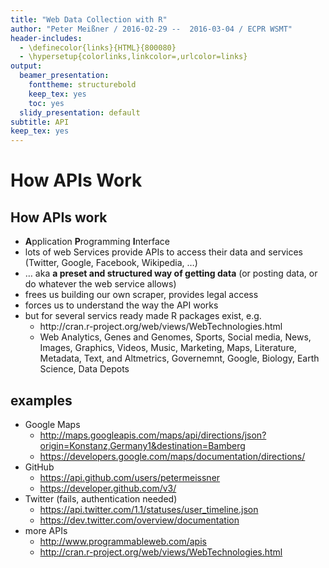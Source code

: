 ```yaml
---
title: "Web Data Collection with R"
author: "Peter Meißner / 2016-02-29 --  2016-03-04 / ECPR WSMT"
header-includes:
  - \definecolor{links}{HTML}{800080}
  - \hypersetup{colorlinks,linkcolor=,urlcolor=links}
output:
  beamer_presentation:
    fonttheme: structurebold
    keep_tex: yes
    toc: yes
  slidy_presentation: default
subtitle: API
keep_tex: yes
---
```





# How APIs Work
##  How APIs work 

- **A**pplication **P**rogramming **I**nterface
- lots of web Services provide APIs to access their data and services (Twitter, Google, Facebook, Wikipedia, ...)
- ... aka **a preset and structured way of getting data** (or posting data, or do whatever the web service allows)
- frees us building our own scraper, provides legal access
- forces us to understand the way the API works
- but for several servics ready made R packages exist, e.g.
    - http://cran.r-project.org/web/views/WebTechnologies.html
    - Web Analytics, Genes and Genomes, Sports, Social media, News, Images, Graphics, Videos, Music, Marketing, Maps, Literature, Metadata, Text, and Altmetrics, Governemnt, Google, Biology, Earth Science, Data Depots


## examples
- Google Maps
    - [http://maps.googleapis.com/maps/api/directions/json?origin=Konstanz,Germany1&destination=Bamberg](http://maps.googleapis.com/maps/api/directions/json?origin=Konstanz,Germany1&destination=Bamberg)
    - [https://developers.google.com/maps/documentation/directions/](https://developers.google.com/maps/documentation/directions/)

- GitHub
    - [https://api.github.com/users/petermeissner](https://api.github.com/users/petermeissner)
    - [https://developer.github.com/v3/](https://developer.github.com/v3/)
    
- Twitter (fails, authentication needed)
    - [https://api.twitter.com/1.1/statuses/user_timeline.json](https://api.twitter.com/1.1/statuses/user_timeline.json)
    - [https://dev.twitter.com/overview/documentation](https://api.twitter.com/1.1/statuses/user_timeline.json)
    
- more APIs
    - [http://www.programmableweb.com/apis](http://www.programmableweb.com/apis)
    - [http://cran.r-project.org/web/views/WebTechnologies.html](http://cran.r-project.org/web/views/WebTechnologies.html)
    
